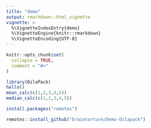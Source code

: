 ```yaml
---
title: "demo"
output: rmarkdown::html_vignette
vignette: >
  %\VignetteIndexEntry{demo}
  %\VignetteEngine{knitr::rmarkdown}
  %\VignetteEncoding{UTF-8}
---
```


```r
knitr::opts_chunk$set(
  collapse = TRUE,
  comment = "#>"
)
```

```r
library(DilaPack)
hello()
mean_calc(c(1,2,3,4,5))
median_calc(c(1,2,3,4,5))
```

```r
install.packages("remotes")
```

```r
remotes::install_github("braintorture/Demo-Dilapack")


```


